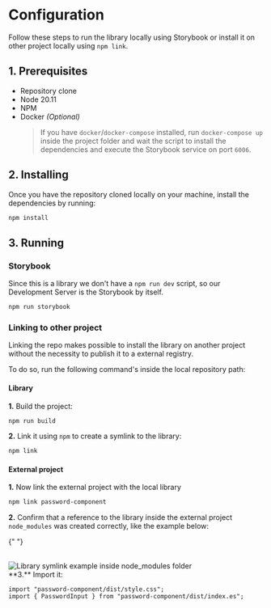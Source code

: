
<Meta title="Configuration" />

# Configuration

Follow these steps to run the library locally using Storybook or install it on other project locally using `npm link`.

## 1. Prerequisites

- Repository clone
- Node 20.11
- NPM
- Docker _(Optional)_
  > If you have `docker`/`docker-compose` installed, run `docker-compose up` inside the project folder and wait the script to install the dependencies and execute the Storybook service on port `6006`.

## 2. Installing

Once you have the repository cloned locally on your machine, install the dependencies by running:

```bash
npm install
```

## 3. Running

### Storybook

Since this is a library we don't have a `npm run dev` script, so our Development Server is the Storybook by itself.

```bash
npm run storybook
```

### Linking to other project

Linking the repo makes possible to install the library on another project without the necessity to publish it to a external registry.

To do so, run the following command's inside the local repository path:

#### Library

**1.** Build the project:

```bash
npm run build
```

**2.** Link it using `npm` to create a symlink to the library:

```bash
npm link
```

#### External project

**1.** Now link the external project with the local library

```bash
npm link password-component
```

**2.** Confirm that a reference to the library inside the external project `node_modules` was created correctly, like the example below:

{" "}

<br />
<div style={{ padding: 16 }}>
  <img
    src={LinkLibraryReference}
    alt="Library symlink example inside node_modules folder"
  />
</div>
**3.** Import it:

```tsx
import "password-component/dist/style.css";
import { PasswordInput } from "password-component/dist/index.es";
```
